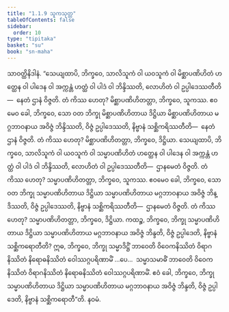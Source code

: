 ```yaml
---
title: "1.1.9 သူကသုတ္တ"
tableOfContents: false
sidebar:
  order: 10
type: "tipitaka"
basket: "su"
book: "sn-maha"
---
```



<DynamicBreadcrumb />

<Division number="9" book="sn-maha">

<Paragraph number="51" book="sn-maha">
သာဝတ္ထိနိဒါနံ. “သေယျထာပိ, ဘိက္ခဝေ, သာလိသူကံ ဝါ ယဝသူကံ ဝါ မိစ္ဆာပဏိဟိတံ ဟတ္ထေန ဝါ ပါဒေန ဝါ အက္ကန္တံ ဟတ္ထံ ဝါ ပါဒံ ဝါ ဘိန္ဒိဿတိ, လောဟိတံ ဝါ ဥပ္ပါဒေဿတီတိ—  နေတံ ဌာနံ ဝိဇ္ဇတိ. တံ ကိဿ ဟေတု? မိစ္ဆာပဏိဟိတတ္တာ, ဘိက္ခဝေ, သူကဿ. ဧဝမေဝ ခေါ, ဘိက္ခဝေ, သော ဝတ ဘိက္ခု မိစ္ဆာပဏိဟိတာယ ဒိဋ္ဌိယာ မိစ္ဆာပဏိဟိတာယ မဂ္ဂဘာဝနာယ အဝိဇ္ဇံ ဘိန္ဒိဿတိ, ဝိဇ္ဇံ ဥပ္ပါဒေဿတိ, နိဗ္ဗာနံ သစ္ဆိကရိဿတီတိ—  နေတံ ဌာနံ ဝိဇ္ဇတိ. တံ ကိဿ ဟေတု? မိစ္ဆာပဏိဟိတတ္တာ, ဘိက္ခဝေ, ဒိဋ္ဌိယာ.
</Paragraph>

<Paragraph number="52" book="sn-maha">
သေယျထာပိ, ဘိက္ခဝေ, သာလိသူကံ ဝါ ယဝသူကံ ဝါ သမ္မာပဏိဟိတံ ဟတ္ထေန ဝါ ပါဒေန ဝါ အက္ကန္တံ ဟတ္ထံ ဝါ ပါဒံ ဝါ ဘိန္ဒိဿတိ, လောဟိတံ ဝါ ဥပ္ပါဒေဿတီတိ—  ဌာနမေတံ ဝိဇ္ဇတိ. တံ ကိဿ ဟေတု? သမ္မာပဏိဟိတတ္တာ, ဘိက္ခဝေ, သူကဿ. ဧဝမေဝ ခေါ, ဘိက္ခဝေ, သော ဝတ ဘိက္ခု သမ္မာပဏိဟိတာယ ဒိဋ္ဌိယာ သမ္မာပဏိဟိတာယ မဂ္ဂဘာဝနာယ အဝိဇ္ဇံ ဘိန္ဒိဿတိ, ဝိဇ္ဇံ ဥပ္ပါဒေဿတိ, နိဗ္ဗာနံ သစ္ဆိကရိဿတီတိ—  ဌာနမေတံ ဝိဇ္ဇတိ. တံ ကိဿ ဟေတု? သမ္မာပဏိဟိတတ္တာ, ဘိက္ခဝေ, ဒိဋ္ဌိယာ.
</Paragraph>

<Paragraph number="53" book="sn-maha">
ကထဉ္စ, ဘိက္ခဝေ, ဘိက္ခု သမ္မာပဏိဟိတာယ ဒိဋ္ဌိယာ သမ္မာပဏိဟိတာယ မဂ္ဂဘာဝနာယ အဝိဇ္ဇံ ဘိန္ဒတိ, ဝိဇ္ဇံ ဥပ္ပါဒေတိ, နိဗ္ဗာနံ သစ္ဆိကရောတီတိ? ဣဓ, ဘိက္ခဝေ, ဘိက္ခု သမ္မာဒိဋ္ဌိံ ဘာဝေတိ ဝိဝေကနိဿိတံ ဝိရာဂနိဿိတံ နိရောဓနိဿိတံ ဝေါဿဂ္ဂပရိဏာမိံ …ပေ…  သမ္မာသမာဓိံ ဘာဝေတိ ဝိဝေကနိဿိတံ ဝိရာဂနိဿိတံ နိရောဓနိဿိတံ ဝေါဿဂ္ဂပရိဏာမိံ. ဧဝံ ခေါ, ဘိက္ခဝေ, ဘိက္ခု သမ္မာပဏိဟိတာယ ဒိဋ္ဌိယာ သမ္မာပဏိဟိတာယ မဂ္ဂဘာဝနာယ အဝိဇ္ဇံ ဘိန္ဒတိ, ဝိဇ္ဇံ ဥပ္ပါဒေတိ, နိဗ္ဗာနံ သစ္ဆိကရောတီ”တိ.

</Paragraph>
</Division>

<Paragraph number="54" type="center" book="sn-maha">
နဝမံ.
</Paragraph>